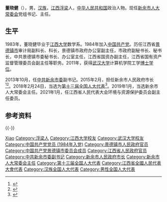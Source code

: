 '''董晓健'''（{{bd|1962年|9月||catIdx=Dong董}}），男，[[汉族|汉族]]，[[江西|江西]][[浮梁|浮梁]]人，[[中华人民共和国|中华人民共和国]]政治人物。现任[[新余市人大常委会|新余市人大常委会]]党组书记、主任。

== 生平 ==
1983年，董晓健毕业于[[江西大学|江西大学]]数学系。1984年加入[[中国共产党|中国共产党]]。历任江西省[[景德镇市|景德镇市]]审计局副科长、科长，景德镇市政府办公室副主任，市政府副秘书长、秘书长，中共景德镇市委秘书长、办公室主任，江西省国资办副主任，江西省国有资产监督管理委员会副主任等职务。2011年，获得[[武汉大学|武汉大学]]计算机学院工学[[博士学位|博士学位]]。

2013年10月，任[[中共新余市委|中共新余市委]]副书记。2015年2月，担任新余市人民政府市长<ref>{{cite web |url=http://district.ce.cn/newarea/sddy/201502/10/t20150210_4561096.shtml |language= |title=董晓健任新余市代市长 丛文景不再担任(简历) |publisher=中国经济网 |date=2015-02-10 |accessdate= |archive-date=2019-01-14 |archive-url=https://web.archive.org/web/20190114210322/http://district.ce.cn/newarea/sddy/201502/10/t20150210_4561096.shtml |dead-url=no }}</ref><ref>{{cite web |url=http://www.jx.xinhuanet.com/szjj/2015-02/11/c_1114336495.htm |language= |title=新余市八届人大六次会议隆重开幕 |publisher=新余新闻网 |date=2015-02-11|accessdate= |deadurl=yes |archiveurl=https://web.archive.org/web/20150211141123/http://www.jx.xinhuanet.com/szjj/2015-02/11/c_1114336495.htm |archivedate=2015-02-11}}</ref>。2018年2月24日，当选为[[第十三届全国人大代表|第十三届全国人大代表]]<ref>{{Cite web|title=（受权发布）中华人民共和国第十三届全国人民代表大会代表名单|url=http://www.chinanews.com/gn/2018/02-25/8453959.shtml|accessdate=2021-02-13|work=中新网|archive-date=2018-02-27|archive-url=https://web.archive.org/web/20180227031724/http://www.chinanews.com/gn/2018/02-25/8453959.shtml|dead-url=no}}</ref>。2019年1月，当选新余市人大常委会主任。2021年1月，任江西省人民代表大会环境与资源保护委员会副主任委员。

== 参考资料 ==
{{reflist}}

{{-}}
{{start box}}
{{s-gov|prc}}
{{s-before|[[丛文景|丛文景]]}}
{{s-title|[[新余市人民政府|新余市人民政府]]市长|2015年2月－2018年4月}}
{{s-after|[[犹㼆|犹㼆]]}}
{{end box}}

{{Authority control}}
{{DEFAULTSORT:Dong董}}
[[Category:董姓|Xiao]]
[[Category:浮梁人|Category:浮梁人]]
[[Category:江西大学校友|Category:江西大学校友]]
[[Category:武汉大学校友|Category:武汉大学校友]]
[[Category:中国共产党党员_(1984年入党)|Category:中国共产党党员 (1984年入党)]]
[[Category:景德镇市人民政府官员|Category:景德镇市人民政府官员]]
[[Category:中国共产党景德镇市委员会成员|Category:中国共产党景德镇市委员会成员]]
[[Category:江西省人民政府官员|Category:江西省人民政府官员]]
[[Category:中共新余市委副书记|Category:中共新余市委副书记]]
[[Category:新余市人民政府市长|Category:新余市人民政府市长]]
[[Category:新余市人大常委会主任|Category:新余市人大常委会主任]]
[[Category:第十三届全国人大代表|Category:第十三届全国人大代表]]
[[Category:江西省全國人民代表大會代表|Category:江西省全國人民代表大會代表]]
[[Category:汉族全国人大代表|Category:汉族全国人大代表]]
[[Category:男性全国人大代表|Category:男性全国人大代表]]
